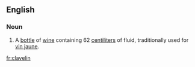 ==English==
===Noun===
{{en-noun}}
# A [[bottle]] of [[wine]] containing 62 [[centiliter]]s of fluid, traditionally used for [[vin jaune]].

[[fr:clavelin]]